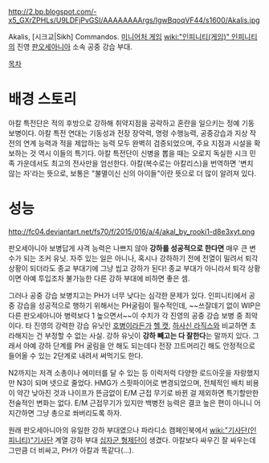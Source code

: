 http://2.bp.blogspot.com/-x5_GXrZPHLs/U9LDFjPvGSI/AAAAAAAArgs/IgwBqoqVF44/s1600/Akalis.jpg

Akalis, [시크교|Sikh] Commandos. [[미니어처 게임]] [[wiki:"인피니티(게임)" 인피니티]]의 진영 [[판오세아니아]] 소속 공중 강습 부대.

[[목차]]
= 배경 스토리 =
아칼 특전단은 적의 후방으로 강하해 취약지점을 공략하고 혼란을 일으키는 정예 기동 보병이다. 아칼 특전 연대는 기동성과 전장 장악력, 명령 수행능력, 공중강습과 지상 작전의 연계 능력과 적을 제압하는 능력 모두 완벽히 검증되었으며, 주요 지점과 시설을 확보하는 것 역시 이들의 특기다. 아칼 특전단이 신병을 뽑을 때는 오로지 독실한 시크 민족 가운데서도 최고의 전사만을 엄선한다. 아칼(복수로는 아칼리스)을 번역하면 '변치 않는 자'라는 뜻으로, 보통은 "불멸이신 신의 아이들"이란 뜻으로 더 많이 알려져 있다.

= 성능 =
http://fc04.deviantart.net/fs70/f/2015/016/a/4/akal_by_rooki1-d8e3xyt.png

판오세아니아 보병답게 사격 능력은 나쁘지 않아 '''강하를 성공적으로 한다면''' 매우 큰 변수가 되는 조커 유닛. 자주 있는 일은 아니나, 혹시나 강하하기 전에 전열이 밀려서 퇴각 상황이 되더라도 종교 부대기에 그냥 씹고 강하가 된다! 종교 부대가 아니라서 퇴각 상황이면 아예 투입조차 불가능한 다른 강하 부대에 비하면 좋은 셈. 

그러나 공중 강습 보병치고는 PH가 너무 낮다는 심각한 문제가 있다. 인피니티에서 공중 강습을 성공적으로 행하기 위해서는 PH굴림이 필수적인데, ~~쓰잘데기 없이 WIP은 다른 판오세아니아 병력보다 1 높으면서~~이 수치가 각 진영의 공중 강습 보병 중 최악이다. 타 진영의 강력한 강습 유닛인 [[호병]]이라든가 [[헬 캣]], [[하사신 라직스]]와 비교하면 초라해지는 건 부정할 수 없는 사실. 강하 유닛이 '''강하 빼고는 다 잘한다'''는 말까지 있다. 그래서 아예 강하 단계를 PH 굴림을 안 해도 되는데다 전장 끄트머리긴 해도 안정적으로 들어올 수 있는 2단계로 내려서 써먹기도 한다.

N2까지는 저격 소총이나 에미터를 달 수 있는 등 이럭저럭 다양한 로드아웃을 자랑했지만 N3이 되며 넷으로 줄었다. HMG가 스핏파이어로 변경되었으며, 전체적인 배치 비용이 약간 낮아진 것과 나이프가 뜬금없이 E/M 근접 무기로 바뀐 걸 제외하면 특기할만한 전술적인 변화는 없다. E/M 근접무기가 있지만 백병전 능력은 결코 높은 편이 아니니 어지간하면 그냥 총으로 쏴버리도록 하자.

원래 판오세아니아의 유일한 강하 부대였으나 파라디소 캠페인북에서 [[wiki:"기사단(인피니티)"기사단]] 계열 강하 부대 [[십자군 형제단]]이 생겼다. 아칼보다 싸우긴 잘 싸우는데 그만큼 더 비싸고, PH가 아칼과 똑같다(…).
